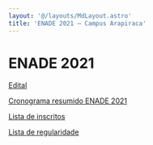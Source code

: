 ```yaml
---
layout: '@/layouts/MdLayout.astro'
title: 'ENADE 2021 — Campus Arapiraca'
---
```




ENADE 2021
==========








[Edital](https://in.gov.br/en/web/dou/-/edital-n-36-de-12-de-julho-de-2021exame-nacional-de-desempenho-dos-estudantes-enade-2021-331807144)


[Cronograma resumido ENADE 2021](/cpt/institucional/enade/enade-2021/cronograma_resumido.png/view)


[Lista de inscritos](/cpt/institucional/enade/enade-2021/concluintes-enade-2021.pdf/view)


[Lista de regularidade](/cpt/institucional/enade/enade-2021/enade-2021-relatorio-de-regularidade-concluintes.pdf/view)









